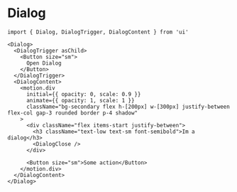 # Dialog

```tsx
import { Dialog, DialogTrigger, DialogContent } from 'ui'
```

```tsx live=true
<Dialog>
  <DialogTrigger asChild>
    <Button size="sm">
      Open Dialog
    </Button>
  </DialogTrigger>
  <DialogContent>
    <motion.div
      initial={{ opacity: 0, scale: 0.9 }}
      animate={{ opacity: 1, scale: 1 }}
      className="bg-secondary flex h-[200px] w-[300px] justify-between flex-col gap-3 rounded border p-4 shadow"
    >
      <div className="flex items-start justify-between">
        <h3 className="text-low text-sm font-semibold">Im a dialog</h3>
        <DialogClose />
      </div>

      <Button size="sm">Some action</Button>
    </motion.div>
  </DialogContent>
</Dialog>
```

